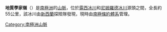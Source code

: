 '''地質學家嶺'''（{{lang-en|Geologists Range}}）是[[南極洲|南極洲]]的[[山脈|山脈]]，位於[[露西冰川|露西冰川]]和[[尼姆羅德冰川|尼姆羅德冰川]]源頭之間，全長約55公里，該冰川由[[新西蘭|新西蘭]]探險隊發現，現時由[[南極條約體系|南極條約體系]]管理。

{{coord|82|30|S|155|30|E|display=title}}

{{Antarctica-geo-stub}}
[[Category:南極洲山脈|Category:南極洲山脈]]